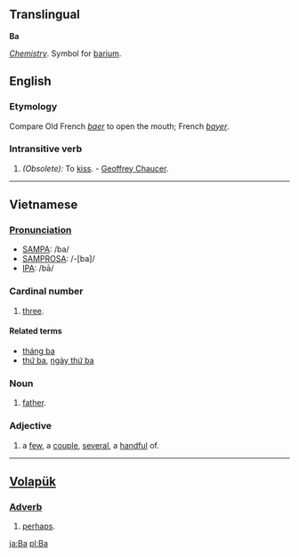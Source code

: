 ==Translingual==
'''Ba'''

''[[Chemistry]]''. Symbol for [[barium]].

==English==

===Etymology===
Compare Old French ''[[baer]]'' to open the mouth; French ''[[bayer]]''.

===Intransitive verb===
#''(Obsolete):'' To [[kiss]]. - [[Geoffrey Chaucer]].

-----

== Vietnamese ==

=== [[Pronunciation]] ===
*[[SAMPA]]: /ba/
*[[SAMPROSA]]: /-[ba]/
*[[International Phonetic Alphabet|IPA]]: /bā/

=== Cardinal number ===
#[[three]].

====Related terms====
*[[tháng ba]]
*[[thứ ba]], [[ngày thứ ba]]

===Noun===
#[[father]].

=== Adjective ===
#a [[few#Pronoun|few]], a [[couple]], [[several]], a [[handful]] of.

-----

== [[Volapük]] ==

=== [[Adverb]] ===
#[[perhaps]].

[[ja:Ba]]
[[pl:Ba]]